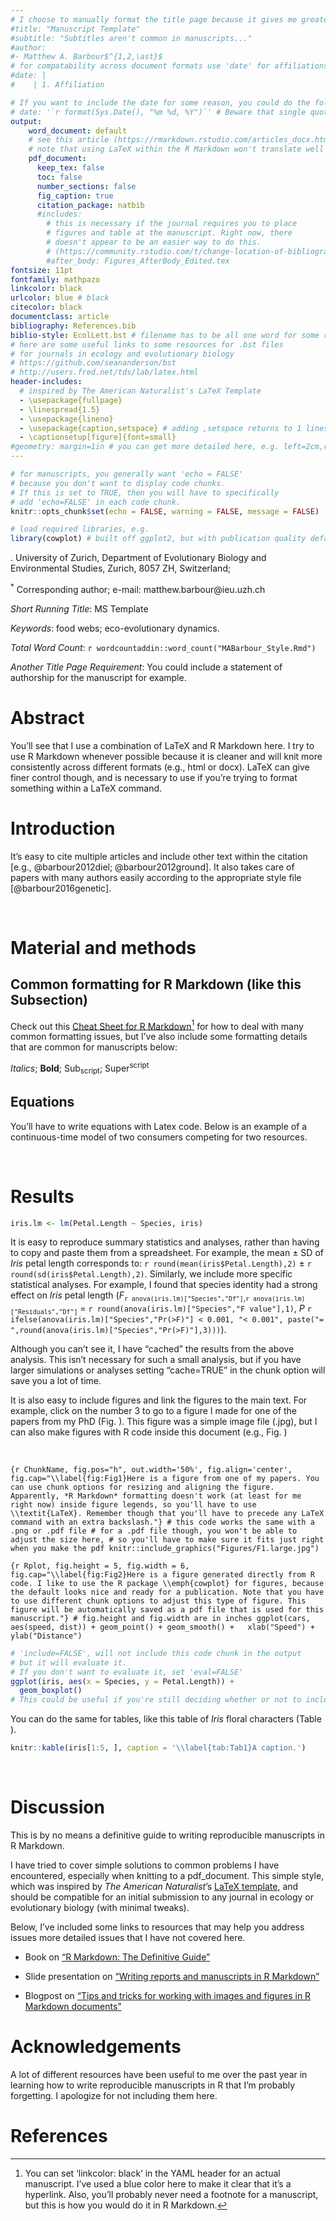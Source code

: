 ```yaml
---
# I choose to manually format the title page because it gives me greater control. Note that you should put this info in the YAML header for compatability across document formats (e.g. html)
#title: "Manuscript Template"
#subtitle: "Subtitles aren't common in manuscripts..."
#author: 
#- Matthew A. Barbour$^{1,2,\ast}$ 
# for compatability across document formats use 'date' for affiliations, as recommended by https://github.com/rstudio/bookdown/issues/348, with | to create new sections.
#date: | 
#    | 1. Affiliation

# If you want to include the date for some reason, you could do the following, or write it in manually
# date: '`r format(Sys.Date(), "%m %d, %Y")`' # Beware that single quotes ' ' are necessary for programming the date generation (https://stackoverflow.com/questions/23449319/yaml-current-date-in-rmarkdown)
output: 
    word_document: default
    # see this article (https://rmarkdown.rstudio.com/articles_docx.html) for more details on how to specify your own style file for docx files
    # note that using LaTeX within the R Markdown won't translate well to a word_document. May be best to choose one or the other for your workflow.
    pdf_document:
      keep_tex: false
      toc: false
      number_sections: false
      fig_caption: true
      citation_package: natbib
      #includes:
        # this is necessary if the journal requires you to place
        # figures and table at the manuscript. Right now, there
        # doesn't appear to be an easier way to do this.
        # (https://community.rstudio.com/t/change-location-of-bibliography-in-bookdown-latex/16928)
        #after_body: Figures_AfterBody_Edited.tex
fontsize: 11pt
fontfamily: mathpazo
linkcolor: black
urlcolor: blue # black
citecolor: black
documentclass: article
bibliography: References.bib 
biblio-style: EcolLett.bst # filename has to be all one word for some reason (last time I tried at least).
# here are some useful links to some resources for .bst files
# for journals in ecology and evolutionary biology
# https://github.com/seananderson/bst
# http://users.fred.net/tds/lab/latex.html
header-includes:
  # inspired by The American Naturalist's LaTeX Template
  - \usepackage{fullpage}
  - \linespread{1.5} 
  - \usepackage{lineno}
  - \usepackage{caption,setspace} # adding ,setspace returns to 1 linespread in figure caption. You can remove or adjust in \captionsetup
  - \captionsetup[figure]{font=small}
#geometry: margin=1in # you can get more detailed here, e.g. left=2cm,right=2cm,top=2cm,bottom=2cm # geometry is not necessary for manuscripts, but could be useful for other PDF docs
---
```


```r
# for manuscripts, you generally want 'echo = FALSE'
# because you don't want to display code chunks.
# If this is set to TRUE, then you will have to specifically
# add 'echo=FALSE' in each code chunk.
knitr::opts_chunk$set(echo = FALSE, warning = FALSE, message = FALSE) 

# load required libraries, e.g.
library(cowplot) # built off ggplot2, but with publication quality defaults
```

<!-- This is how you hide notes/comments in R Markdown text -->

<!-- Begin title page formatting -->

\vspace*{0.1cm} 
\begin{center} \LARGE Manuscript Template \end{center}

\bigskip

\begin{center} \large Matthew A. Barbour$^{1,2,\ast}$ \normalsize \end{center}

\bigskip

\noindent 1. University of Zurich, Department of Evolutionary Biology and Environmental Studies, Zurich, 8057 ZH, Switzerland;

$^\ast$ Corresponding author; e-mail: matthew.barbour@ieu.uzh.ch

\bigskip

*Short Running Title*: MS Template

\bigskip

*Keywords*: food webs; eco-evolutionary dynamics.

\bigskip

*Total Word Count*: `r wordcountaddin::word_count("MABarbour_Style.Rmd")`

\bigskip

*Another Title Page Requirement*: You could include a statement of authorship for the manuscript for example.

<!-- End title page formatting -->

\linenumbers{}
\modulolinenumbers[3]

\newpage

# Abstract

You'll see that I use a combination of LaTeX and R Markdown here. I try to use R Markdown whenever possible because it is cleaner and will knit more consistently across different formats (e.g., html or docx). LaTeX can give finer control though, and is necessary to use if you're trying to format something within a LaTeX command.

\newpage

# Introduction

It's easy to cite multiple articles and include other text within the citation [e.g., @barbour2012diel; @barbour2012ground]. It also takes care of papers with many authors easily according to the appropriate style file [@barbour2016genetic].

\ <!-- this acts like \bigskip in Latex. Don't forget to put the space after it though! -->

# Material and methods

## Common formatting for R Markdown (like this Subsection)

Check out this [Cheat Sheet for R Markdown](https://rstudio.com/wp-content/uploads/2015/02/rmarkdown-cheatsheet.pdf)^[You can set 'linkcolor: black' in the YAML header for an actual manuscript. I've used a blue color here to make it clear that it's a hyperlink. Also, you'll probably never need a footnote for a manuscript, but this is how you would do it in R Markdown.] for how to deal with many common formatting issues, but I've also include some formatting details that are common for manuscripts below:

*Italics*; **Bold**; Sub~script~; Super^script^

<!-- You can also make further subsections, but if you're doing this in a manuscript you should probably rethink you're writing...
### Subsubsection

#### Subsubsubsection
-->

## Equations

You'll have to write equations with Latex code. Below is an example of a continuous-time model of two consumers competing for two resources.

\begin{equation} \label{eq:1}
  \begin{split}
     & \frac{dR_1}{dt}=r_1R_1(1-\frac{R_1}{K_1})-F_{11}(R_1)C_1-F_{12}(R_1)C_2 \\
     & \frac{dR_2}{dt}=r_2R_2(1-\frac{R_2}{K_2})-F_{21}(R_2)C_1-F_{22}(R_2)C_2 \\
     & \frac{dC_1}{dt}=e_{11}F_{11}(R_1)C_1+e_{21}F_{21}(R_2)C_1-m_1C_1 \\
     & \frac{dC_2}{dt}=e_{12}F_{12}(R_1)C_2+e_{22}F_{22}(R_2)C_2-m_2C_2 \\
  \end{split}
\end{equation}

\ 

# Results

```r
iris.lm <- lm(Petal.Length ~ Species, iris)
```

It is easy to reproduce summary statistics and analyses, rather than having to copy and paste them from a spreadsheet. For example, the mean $\pm$ SD of *Iris* petal length corresponds to: `r round(mean(iris$Petal.Length),2)` $\pm$ `r round(sd(iris$Petal.Length),2)`. Similarly, we include more specific statistical analyses. For example, I found that species identity had a strong effect on *Iris* petal length 
(*F*~`r anova(iris.lm)["Species","Df"]`,`r anova(iris.lm)["Residuals","Df"]`~ = 
`r round(anova(iris.lm)["Species","F value"],1)`,
*P* `r ifelse(anova(iris.lm)["Species","Pr(>F)"] < 0.001, "< 0.001", paste("= ",round(anova(iris.lm)["Species","Pr(>F)"],3)))`).

Although you can't see it, I have "cached" the results from the above analysis. This isn't necessary for such a small analysis, but if you have larger simulations or analyses setting "cache=TRUE" in the chunk option will save you a lot of time.

It is also easy to include figures and link the figures to the main text. For example, click on the number 3 to go to a figure I made for one of the papers from my PhD (Fig. \ref{fig:Fig1}). This figure was a simple image file (.jpg), but I can also make figures with R code inside this document (e.g., Fig. \ref{fig:Fig1})

\ 

```{r ChunkName, fig.pos="h", out.width='50%', fig.align='center', fig.cap="\\label{fig:Fig1}Here is a figure from one of my papers. You can use chunk options for resizing and aligning the figure. Apparently, *R Markdown* formatting doesn't work (at least for me right now) inside figure legends, so you'll have to use \\textit{LaTeX}. Remember though that you'll have to precede any LaTeX command with an extra backslash."}
# this code works the same with a .png or .pdf file
# for a .pdf file though, you won't be able to adjust the size here,
# so you'll have to make sure it fits just right when you make the pdf
knitr::include_graphics("Figures/F1.large.jpg") 
```

```{r Rplot, fig.height = 5, fig.width = 6, fig.cap="\\label{fig:Fig2}Here is a figure generated directly from R code. I like to use the R package \\emph{cowplot} for figures, because the default looks nice and ready for a publication. Note that you have to use different chunk options to adjust this type of figure. This figure will be automatically saved as a pdf file that is used for this manuscript."}
# fig.height and fig.width are in inches
ggplot(cars, aes(speed, dist)) + geom_point() + geom_smooth() +
  xlab("Speed") + ylab("Distance")
```

```r
# 'include=FALSE', will not include this code chunk in the output
# but it will evaluate it.
# If you don't want to evaluate it, set 'eval=FALSE'
ggplot(iris, aes(x = Species, y = Petal.Length)) +
  geom_boxplot()
# This could be useful if you're still deciding whether or not to include a figure or table in a manuscript.
```

You can do the same for tables, like this table of *Iris* floral characters (Table \ref{tab:Tab1}).

```r
knitr::kable(iris[1:5, ], caption = '\\label{tab:Tab1}A caption.')
```

\ 

# Discussion

This is by no means a definitive guide to writing reproducible manuscripts in R Markdown. 

I have tried to cover simple solutions to common problems I have encountered, especially when knitting to a pdf_document. This simple style, which was inspired by *The American Naturalist*'s [LaTeX template](https://www.journals.uchicago.edu/pb-assets/docs/journals/AmNat_MS_template-1515709536857.tex), and should be compatible for an initial submission to any journal in ecology or evolutionary biology (with minimal tweaks).

Below, I've included some links to resources that may help you address issues more detailed issues that I have not covered here.

- Book on ["R Markdown: The Definitive Guide"](https://bookdown.org/yihui/rmarkdown/)

- Slide presentation on ["Writing reports and manuscripts in R Markdown"](http://rstudio-pubs-static.s3.amazonaws.com/368020_865af4d4afaa4c5cbdb95a7b2670c812.html#1)

- Blogpost on ["Tips and tricks for working with images and figures in R Markdown documents"](http://zevross.com/blog/2017/06/19/tips-and-tricks-for-working-with-images-and-figures-in-r-markdown-documents/)

# Acknowledgements

A lot of different resources have been useful to me over the past year in learning how to write reproducible manuscripts in R that I'm probably forgetting. I apologize for not including them here. 

# References